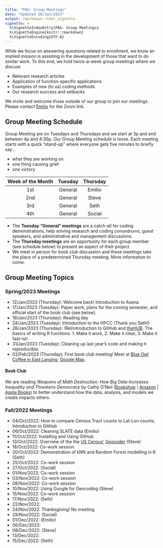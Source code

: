 ```yaml
---
title: "PAG: Group Meetings"
date: "Updated 18/Jan/2023"
output: rmarkdown::html_vignette
vignette: >
  %\VignetteIndexEntry{PAG: Group Meetings}
  %\VignetteEngine{knitr::rmarkdown}
  %\VignetteEncoding{UTF-8}
---
```


While we focus on answering questions related to enrollment, we know an implied mission is assisting in the development of those that want to do similar work. To this end, we hold twice-a-week group meetings where we discuss

 - Relevant research articles
 - Application of function-specific applications
 - Examples of new (to us) coding methods
 - Our research success and setbacks

We invite and welcome those outside of our group to join our meetings. Please contact [Emilio](mailto:emilio@msu.edu?subject=I%20want%20to%20attend%20PAG%20group%20meetings!) for the Zoom link.


## Group Meeting Schedule

Group Meeting are on Tuesdays and Thursdays and we start at 3p and end between 4p and 4:30p. Our Group Meeting schedule is loose. Each meeting starts with a quick "stand-up" where everyone gets five minutes to briefly say...

  - what they are working on
  - one thing causing grief
  - one victory

| Week of the Month | Tuesday | Thursday |
|:-----------------:|:-------:|:--------:|
| 1st               | General | Emilio   |
| 2nd               | General | Steve    |
| 3rd               | General | Seth     |
| 4th               | General | Social   |

  - The **Tuesday "General" meetings** are a catch-all for coding demonstrations, help solving research and coding conundrums, guest speakers, and administrative and management discussions. 
  - The **Thursday meetings** are an opportunity for each group member (see schedule below) to present an aspect of their project.
  - We meet in person for book club discussion and these meetings take the place of a predetermined Thursday meeting. More information to come.
  
  <!-- The fourth Thursday of each month allows the group to meet in-person for beverages and snacks if they can easily make it to -- or near -- campus. We also have the option to cancel the fourth Thursday meeting and make this decision during the fourth Tuesday meeting. -->

## Group Meeting Topics

### Spring/2023 Meetings

  - 12/Jan/2023 (Thursday): Welcome back! Introduction to Asana.
  - 17/Jan/2023 (Tuesday):  Paper work, plans for the coming semester, and official start of the book club (see below).
  - 19/Jan/2023 (Thursday): Reading day
  - 24/Jan/2023 (Tuesday):  Introduction to the HPCC (Thank you Seth!)
  - 26/Jan/2023 (Thursday): (Re)Introduction to GitHub and [theHUB](https://theHopefulBox.com). The basics of writing R functions: 1. Make it work, 2. Make it clear, 3. Make it fast-ish. 
  - 31/Jan/2023 (Tuesday):  Cleaning up last year's code and making it reproducible.
  - 02/Feb/2023 (Thursday): First book club meeting! Meet at [Blue Owl Coffee in East Lansing](https://www.blueowlcoffee.net), [Google Map](https://goo.gl/maps/CVkykGhSUkkofDXs5).

#### Book Club

We are reading _Weapons of Math Destruction: How Big Data Increases Inequality and Threatens Democracy_ by Cathy O’Neil ([Bookshop](https://bookshop.org/p/books/weapons-of-math-destruction-how-big-data-increases-inequality-and-threatens-democracy-cathy-o-neil/11438502?ean=9780553418835) |  [Amazon](https://www.amazon.com/Weapons-Math-Destruction-Increases-Inequality/dp/0553418831/ref=sr_1_1?crid=2747LPMETBAPD) | [Apple Books](https://books.apple.com/us/book/weapons-of-math-destruction-how-big-data-increases/id1605146240)) to better understand how the data, analysis, and models we create impacts others.

### Fall/2022 Meetings

  - 04/Oct/2022: How to compare Census Tract counts to Lat-Lon counts; Introduction to GitHub
  - 06/Oct/2022: Cleaning SLATE data (Emilio)
  - 11/Oct/2022: Installing and Using GitHub
  - 13/Oct/2022: Overview of the the [US Census'](https://www.census.gov/) [Geocoder](https://geocoding.geo.census.gov/geocoder/) (Steve)
  - 18/Oct/2022: Co-work session
  - 20/Oct/2022: Demonstration of kNN and Random Forest modelling in R (Seth)
  - 25/Oct/2022: Co-work session
  - 27/Oct/2022: (Social)
  - 01/Nov/2022: Co-work session
  - 03/Nov/2022: Co-work session
  - 08/Nov/2022: Co-work session
  - 10/Nov/2022: Using Google for Geocoding (Steve)
  - 15/Nov/2022: Co-work session
  - 17/Nov/2022: (Seth)
  - 22/Nov/2022:
  - 24/Nov/2022: Thanksgiving! No meeting
  - 29/Nov/2022: (Social)
  - 01/Dec/2022: (Emilio)
  - 06/Dec/2022: 
  - 08/Dec/2022: (Steve)
  - 13/Dec/2022: 
  - 15/Dec/2022: (Seth)


